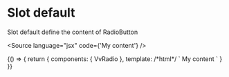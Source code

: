 

<Meta title="Components/RadioButton/Slots" component={VvRadio} />

# Slot default

Slot default define the content of RadioButton

<Source
	language="jsx"
	code={'<vv-radio name="r1" value="1">My content</vv-radio>'}
/>

<Canvas>
	<Story name="default">
		{() => {
			return {
				components: { VvRadio },
				template:
					/*html*/
					`
					<vv-radio name="r1" value="1">
						My content
					</vv-radio>
                    `
			}
		}}
	</Story>
</Canvas>
